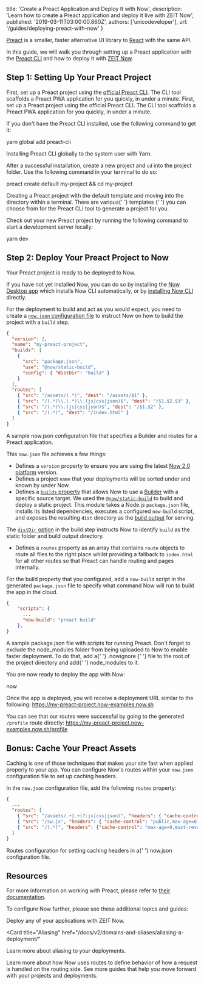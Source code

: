 
  title: 'Create a Preact Application and Deploy It with Now',
  description:
    'Learn how to create a Preact application and deploy it live with ZEIT Now',
  published: '2019-03-11T03:00:00.860Z',
  authors: ['unicodeveloper'],
  url: '/guides/deploying-preact-with-now'
}

[Preact](https://preactjs.com/) is a smaller, faster alternative UI library to [React](https://reactjs.org/) with the same API.

In this guide, we will walk you through setting up a Preact application with the [Preact CLI](https://github.com/developit/preact-cli) and how to deploy it with [ZEIT Now](/docs/v2).

## Step 1: Setting Up Your Preact Project

First, set up a Preact project using the [official Preact CLI](https://github.com/developit/preact-cli). The CLI tool scaffolds a Preact PWA application for you quickly, in under a minute.
First, set up a Preact project using the official Preact CLI. The CLI tool scaffolds a Preact PWA application for you quickly, in under a minute.

If you don't have the Preact CLI installed, use the following command to get it:

<TerminalInput>yarn global add preact-cli</TerminalInput>
<Caption>Installing Preact CLI globally to the system user with <GenericLink href="https://yarnpkg.com">Yarn</GenericLink>.</Caption>

After a successful installation, create a new project and `cd` into the project folder. Use the following command in your terminal to do so:

<TerminalInput>preact create default my-project && cd my-project</TerminalInput>
<Caption>Creating a Preact project with the <InlineCode>default</InlineCode> template and moving into the directory within a terminal.</Caption>

<Note>
  There are various{' '}
  <GenericLink href="https://github.com/preactjs-templates">
    templates
  </GenericLink>{' '}
  you can choose from for the Preact CLI tool to generate a project for you.
</Note>

Check out your new Preact project by running the following command to start a development server locally:

<TerminalInput>yarn dev</TerminalInput>

## Step 2: Deploy Your Preact Project to Now

Your Preact project is ready to be deployed to Now.

If you have not yet installed Now, you can do so by installing the [Now Desktop app](/docs/v2/getting-started/installation/#now-desktop) which installs Now CLI automatically, or by [installing Now CLI](/docs/v2/getting-started/installation/#now-cli) directly.

For the deployment to build and act as you would expect, you need to create a [`now.json` configuration file](https://zeit.co/docs/v2/deployments/configuration) to instruct Now on how to build the project with a `build` step.

```json
{
  "version": 2,
  "name": "my-preact-project",
  "builds": [
    {
      "src": "package.json",
      "use": "@now/static-build",
      "config": { "distDir": "build" }
    }
  ],
  "routes": [
    { "src": "/assets/(.*)", "dest": "/assets/$1" },
    { "src": "/(.*)\\.(.*)\\.(js|css|json)$", "dest": "/$1.$2.$3" },
    { "src": "/(.*)\\.(js|css|json)$", "dest": "/$1.$2" },
    { "src": "/(.*)", "dest": "/index.html" }
  ]
}
```

<Caption>
  A sample <InlineCode>now.json</InlineCode> configuration file that specifies a
  Builder and routes for a Preact application.
</Caption>

This `now.json` file achieves a few things:

- Defines a `version` property to ensure you are using the latest [Now 2.0 platform](/docs/v2/platform/overview) version.
- Defines a project `name` that your deployments will be sorted under and known by under Now.
- Defines a [`builds` property](/docs/v2/deployments/builds) that allows Now to use a [Builder](/docs/v2/deployments/builders/overview/) with a specific source target. We used the [`@now/static-build`](/docs/v2/deployments/official-builders/static-build-now-static-build/) to build and deploy a static project. This module takes a Node.js `package.json` file, installs its listed dependencies, executes a configured `now-build` script, and exposes the resulting `dist` directory as the [build output](/docs/v2/deployments/builds/#sources-and-outputs) for serving.

The [`distDir` option](/docs/v2/deployments/official-builders/static-build-now-static-build/#configuring-the-build-output-directory) in the build step instructs Now to identify `build` as the static folder and build output directory.

- Defines a `routes` property as an array that contains `route` objects to route all files to the right place whilst providing a fallback to `index.html` for all other routes so that Preact can handle routing and pages internally.

For the build property that you configured, add a `now-build` script in the generated `package.json` file to specify what command Now will run to build the app in the cloud.

```json
{
    "scripts": {
      ...
      "now-build": "preact build"
    },
}
```

<Caption>
  A sample <InlineCode>package.json</InlineCode> file with scripts for running
  Preact.
</Caption>

<Note>
  Don't forget to exclude the <InlineCode>node_modules</InlineCode> folder from
  being uploaded to Now to enable faster deployment. To do that, add a{' '}
  <GenericLink href="/guides/prevent-uploading-sourcepaths-with-nowignore/">
    .nowignore
  </GenericLink>{' '}
  file to the root of the project directory and add{' '}
  <InlineCode>node_modules</InlineCode> to it.
</Note>

You are now ready to deploy the app with Now:

<TerminalInput>now</TerminalInput>

Once the app is deployed, you will receive a deployment URL similar to the following: https://my-preact-project.now-examples.now.sh

You can see that our routes were successful by going to the generated `/profile` route directly: https://my-preact-project.now-examples.now.sh/profile

## Bonus: Cache Your Preact Assets

Caching is one of those techniques that makes your site fast when applied properly to your app. You can configure Now's routes within your `now.json` configuration file to set up caching headers.

In the `now.json` configuration file, add the following `routes` property:

```json
{
  ...
  "routes": [
    { "src": "/assets/.+|.+(?:js|css|json)", "headers": { "cache-control": "public,max-age=31536000,immutable" } },
    { "src": "/sw.js", "headers": { "cache-control": "public,max-age=0,must-revalidate" } },
    { "src": "/(.*)", "headers": {"cache-control": "max-age=0,must-revalidate"}, "dest": "/index.html" }
  ]
}
```

<Caption>
  Routes configuration for setting caching headers in a{' '}
  <InlineCode>now.json</InlineCode> configuration file.
</Caption>

## Resources

For more information on working with Preact, please refer to [their documentation](https://preactjs.com/).

To configure Now further, please see these additional topics and guides:

<Card title="Deploying Basics" href="/docs/v2/deployments/basics">
  Deploy any of your applications with ZEIT Now.
</Card>

<Card
  title="Aliasing"
  href="/docs/v2/domains-and-aliases/aliasing-a-deployment/"
>
  Learn more about aliasing to your deployments.
</Card>

<Card title="Routes" href="/docs/v2/deployments/routes">
  Learn more about how Now uses routes to define behavior of how a request is
  handled on the routing side.
</Card>

<Card title="More Guides" href="/guides">
  See more guides that help you move forward with your projects and deployments.
</Card>

